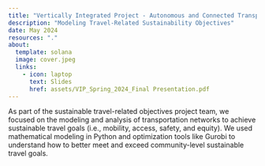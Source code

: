 ```yaml
---
title: "Vertically Integrated Project - Autonomous and Connected Transportation Laboratory"
description: "Modeling Travel-Related Sustainability Objectives"
date: May 2024
resources: "."
about: 
  template: solana
  image: cover.jpeg
  links: 
    - icon: laptop
      text: Slides
      href: assets/VIP_Spring_2024_Final Presentation.pdf
---
```


As part of the sustainable travel-related objectives project team, we focused on the modeling and analysis of transportation networks to achieve sustainable travel goals (i.e., mobility, access, safety, and equity). We used mathematical modeling in Python and optimization tools like Gurobi to understand how to better meet and exceed community-level sustainable travel goals. 